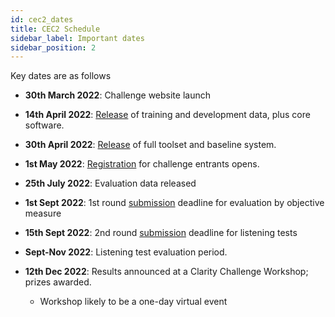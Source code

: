 ```yaml
---
id: cec2_dates
title: CEC2 Schedule
sidebar_label: Important dates
sidebar_position: 2
---
```


Key dates are as follows

- **30th March 2022**: Challenge website launch  
- **14th April 2022**: [Release](./cec2_download) of training and development data, plus core software.
- **30th April 2022**: [Release](./cec2_download) of full toolset and baseline system.
- **1st May 2022**: [Registration](./taking_part/cec2_registration) for challenge entrants opens.
- **25th July 2022**: Evaluation data released
- **1st Sept 2022**: 1st round [submission](./taking_part/cec2_submission) deadline for evaluation by objective measure

- **15th Sept 2022**: 2nd round [submission](./taking_part/cec2_submission) deadline for listening tests

- **Sept-Nov 2022**: Listening test evaluation period.
- **12th Dec 2022**:  Results announced at a Clarity Challenge Workshop; prizes awarded.
  - Workshop likely to be a one-day virtual event
